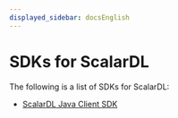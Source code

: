 ```yaml
---
displayed_sidebar: docsEnglish
---
```


# SDKs for ScalarDL

The following is a list of SDKs for ScalarDL:

- [ScalarDL Java Client SDK](scalardl-java-client-sdk/README.mdx)
